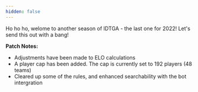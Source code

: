 ```yaml
---
hidden: false
---
```


Ho ho ho, welome to another season of IDTGA - the last one for 2022! Let's send this out with a bang!

**Patch Notes:**

- Adjustments have been made to ELO calculations
- A player cap has been added. The cap is currently set to 192 players (48 teams)
- Cleared up some of the rules, and enhanced searchability with the bot intergration
